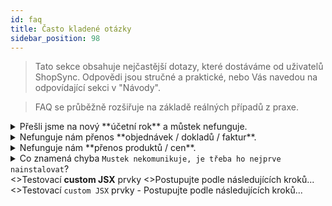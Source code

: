 ```yaml
---
id: faq
title: Často kladené otázky
sidebar_position: 98
---
```


> Tato sekce obsahuje nejčastější dotazy, které dostáváme od uživatelů ShopSync.
> Odpovědi jsou stručné a praktické, nebo Vás navedou na odpovídající sekci v "Návody".

> FAQ se průběžně rozšiřuje na základě reálných případů z praxe.

<div className="faq-page">
<!--- 1 -->
<details>
    <summary>Přešli jsme na nový **účetní rok** a můstek nefunguje.</summary>
        <Tabs>
            <TabItem value="Pohoda" label="Pohoda">
                XXX
            </TabItem>
            <TabItem value="Money S3" label="Money S3">
                XXX
            </TabItem>
        </Tabs>
</details>

<!--- 2 -->
<details>
    <summary>Nefunguje nám přenos **objednávek / dokladů / faktur**.</summary>
        - Lorem Ipsum Dolor & Cheddar
</details>

<!--- 3 -->
<details>
    <summary>Nefunguje nám **přenos produktů / cen**.</summary>
        - Lorem Ipsum Dolor & Cheddar
</details>

<!--- 4 -->
<details>
  <summary>Co znamená chyba <code>Mustek nekomunikuje, je třeba ho nejprve nainstalovat</code>?</summary>
- Lorem Ipsum Dolor & Cheddar
</details>



<FaqItem index={1} id="1">
  <>Testovací <strong>custom JSX</strong> prvky</>
  <>Postupujte podle následujících kroků...</>
</FaqItem>

<FaqItem index={2} id="2">
  <>Testovací <code>custom JSX</code> prvky</>
  - Postupujte podle následujících kroků...
</FaqItem>
</div>